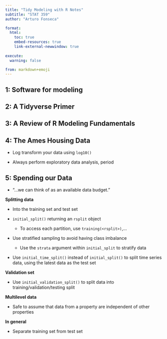 ```yaml
---
title: "Tidy Modeling with R Notes"
subtitle: "STAT 359"
author: "Arturo Fonseca"

format:
  html:
    toc: true
    embed-resources: true
    link-external-newwindow: true
    
execute:
  warning: false

from: markdown+emoji
---
```


## 1: Software for modeling

## 2: A Tidyverse Primer

## 3: A Review of R Modeling Fundamentals

## 4: The Ames Housing Data

-   Log transform your data using `log10()`

-   Always perform exploratory data analysis, period

## 5: Spending our Data

-   "...we can think of as an available data budget."

**Splitting data**

-   Into the training set and test set

-   `initial_split()` returning an `rsplit` object

    -   To access each partition, use `training(<rsplit>)`,...

-   Use stratified sampling to avoid having class imbalance

    -   Use the `strata` argument within `initial_split` to stratify data

-   Use `initial_time_split()` instead of `initial_split()` to split time series data, using the latest data as the test set

**Validation set**

-   Use `initial_validation_split()` to split data into training/validation/testing split

**Multilevel data**

-   Safe to assume that data from a property are independent of other properties

**In general**

-   Separate training set from test set
